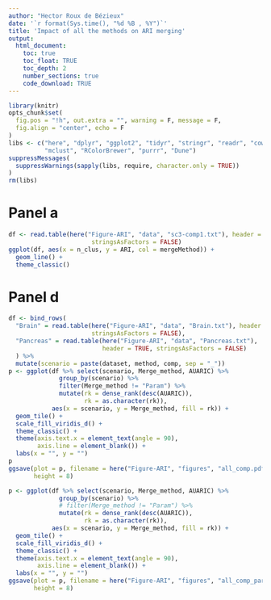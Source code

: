 ```yaml
---
author: "Hector Roux de Bézieux"
date: '`r format(Sys.time(), "%d %B , %Y")`'
title: 'Impact of all the methods on ARI merging'
output:
  html_document:
    toc: true
    toc_float: TRUE
    toc_depth: 2
    number_sections: true
    code_download: TRUE
---
```


```r
library(knitr)
opts_chunk$set(
  fig.pos = "!h", out.extra = "", warning = F, message = F,
  fig.align = "center", echo = F
)
libs <- c("here", "dplyr", "ggplot2", "tidyr", "stringr", "readr", "cowplot",
          "mclust", "RColorBrewer", "purrr", "Dune")
suppressMessages(
  suppressWarnings(sapply(libs, require, character.only = TRUE))
)
rm(libs)
```

# Panel a

```r
df <- read.table(here("Figure-ARI", "data", "sc3-comp1.txt"), header = TRUE,
                       stringsAsFactors = FALSE)
ggplot(df, aes(x = n_clus, y = ARI, col = mergeMethod)) +
  geom_line() +
  theme_classic()
```

# Panel d

```r
df <- bind_rows(
  "Brain" = read.table(here("Figure-ARI", "data", "Brain.txt"), header = TRUE,
                       stringsAsFactors = FALSE),
  "Pancreas" = read.table(here("Figure-ARI", "data", "Pancreas.txt"),
                          header = TRUE, stringsAsFactors = FALSE)
  ) %>%
  mutate(scenario = paste(dataset, method, comp, sep = "_"))
p <- ggplot(df %>% select(scenario, Merge_method, AUARIC) %>%
              group_by(scenario) %>%
              filter(Merge_method != "Param") %>%
              mutate(rk = dense_rank(desc(AUARIC)),
                     rk = as.character(rk)),
            aes(x = scenario, y = Merge_method, fill = rk)) +
  geom_tile() +
  scale_fill_viridis_d() +
  theme_classic() +
  theme(axis.text.x = element_text(angle = 90),
        axis.line = element_blank()) +
  labs(x = "", y = "")
p
ggsave(plot = p, filename = here("Figure-ARI", "figures", "all_comp.pdf"),
       height = 8)
```

```r
p <- ggplot(df %>% select(scenario, Merge_method, AUARIC) %>%
              group_by(scenario) %>%
              # filter(Merge_method != "Param") %>%
              mutate(rk = dense_rank(desc(AUARIC)),
                     rk = as.character(rk)),
            aes(x = scenario, y = Merge_method, fill = rk)) +
  geom_tile() +
  scale_fill_viridis_d() +
  theme_classic() +
  theme(axis.text.x = element_text(angle = 90),
        axis.line = element_blank()) +
  labs(x = "", y = "")
ggsave(plot = p, filename = here("Figure-ARI", "figures", "all_comp_param.pdf"),
       height = 8)
```